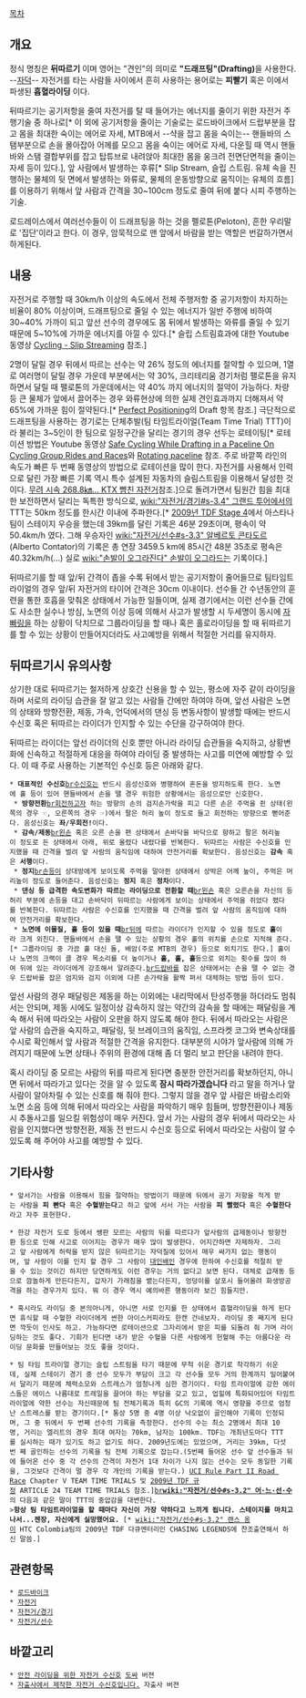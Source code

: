 [[목차]]

== 개요 ==
정식 명칭은 '''뒤따르기''' 이며 영어는 "견인"의 의미로 '''"드래프팅"(Drafting)'''을 사용한다. --[[자덕]]-- 자전거를 타는 사람들 사이에서 흔히 사용하는 용어로는 '''피빨기''' 혹은 이에서 파생된 '''흡혈라이딩''' 이다.

뒤따르기는 공기저항을 줄여 자전거를 탈 때 들어가는 에너지를 줄이기 위한 자전거 주행기술 중 하나로[* 이 외에 공기저항을 줄이는 기술로는 로드바이크에서 드랍부분을 잡고 몸을 최대한 숙이는 에어로 자세, MTB에서 --샥을 잡고 몸을 숙이는-- 핸들바의 스탬부분으로 손을 몰아잡아 어께를 모으고 몸을 숙이는 에어로 자세, 다운힐 때 역시 핸들바와 스탬 결합부위를 잡고 탑튜브로 내려앉아 최대한 몸을 웅크려 전면단면적을 줄이는 자세 등이 있다.], 앞 사람에서 발생하는 후류[* Slip Stream, 슬립 스트림. 유체 속을 진행하는 물체의 뒷 면에서 발생하는 와류로, 물체의 운동방향으로 움직이는 유체의 흐름]를 이용하기 위해서 앞 사람과 간격을 30~100cm 정도로 줄여 뒤에 붙다 시피 주행하는 기술.

로드레이스에서 여러선수들이 이 드래프팅을 하는 것을 펠로톤(Peloton), 흔한 우리말로 '집단'이라고 한다. 이 경우, 암묵적으로 맨 앞에서 바람을 받는 역할은 번갈하가면서 하게된다.

== 내용 ==
자전거로 주행할 때 30km/h 이상의 속도에서 전체 주행저항 중 공기저항이 차지하는 비율이 80% 이상이며, 드래프팅으로 줄일 수 있는 에너지가 일반 주행에 비하여 30~40% 가까이 되고 앞선 선수의 경우에도 몸 뒤에서 발생하는 와류를 줄일 수 있기 때문에 5~10%에 가까운 에너지를 아낄 수 있다.[* 슬립 스트림효과에 대한 Youtube 동영상 [http://www.youtube.com/watch?v=AKQ9USiKcDE Cycling - Slip Streaming] 참조.]

2명이 달릴 경우 뒤에서 따르는 선수는 약 26% 정도의 에너지를 절약할 수 있으며, 1열로 여러명이 달릴 경우 가운데 부분에서는 약 30%, 크리테리움 경기처럼 팰로톤을 유지하면서 달릴 때 팰로톤의 가운데에서는 약 40% 까지 에너지의 절약이 가능하다. 차량 등 큰 물체가 앞에서 끌어주는 경우 와류현상에 의한 실제 견인효과까지 더해져서 약 65%에 가까운 힘이 절약된다.[* [http://tim.s.watts.users.btopenworld.com/technicalpages/perfectpositioning.htm Perfect Positioning]의 Draft 항목 참조.] 극단적으로 드래프팅을 사용하는 경기로는 단체추발(팀 타임트라이얼(Team Time Trial) TTT)이라 불리는 3~5인이 한 팀으로 일정구간을 달리는 경기의 경우 선두는 로테이팅[* 로테이션 방법은 Youtube 동영상 [http://www.youtube.com/watch?v=mhI8gWurWNQ Safe Cycling While Drafting in a Paceline On Cycling Group Rides and Races]와 [http://youtu.be/S129pCsN-YU Rotating paceline] 참조. 주로 바깥쪽 라인의 속도가 빠른 두 번째 동영상의 방법으로 로테이션을 많이 한다. 자전거를 사용해서 인력으로 달린 가장 빠른 기록 역시 특수 설계된 자동차의 슬림스트림을 이용해서 달성한 것이다. [http://news.naver.com/sports/index.nhn?category=general&ctg=news&mod=read&office_id=023&article_id=0002256933 무려 시속 268.8㎞… KTX 뺨친 자전거]참조.]으로 돌려가면서 팀원간 힘을 최대한 보전하면서 달리는 독특한 방식으로, [[wiki:"자전거/경기#s-3.4" 그랜드 투어]]에서의 TTT는 50km 정도를 한시간 이내에 주파한다.[* [http://www.letour.fr/2009/TDF/LIVE/us/400/classement/index.html  2009년 TDF Stage 4]에서 아스타나 팀이 스테이지 우승을 했는데 39km를 달린 기록은 46분 29초이며, 평속이 약 50.4km/h 였다. 그해 우승자인 [[wiki:"자전거/선수#s-3.3" 알베르토 콘타도르]](Alberto Contator)의 기록은 총 연장 3459.5 km에 85시간 48분 35초로 평속은 40.32km/h(…) 실로 [[wiki:"손발이 오그라진다" 손발이 오그라드는]] 기록이다.] 

뒤따르기를 할 때 앞/뒤 간격이 좁을 수록 뒤에서 받는 공기저항이 줄어들므로 팀타임트라이얼의 경우 앞/뒤 자전거의 타이어 간격은 30cm 이내이다. 선수들 간 수년동안의 훈련을 통한 호흡을 맞춰온 상태에서 가능한 일들이며, 실제 경기에서는 이런 선수들 간에도 사소한 실수나 방심, 노면의 이상 등에 의해서 사고가 발생할 시 두세명이 동시에 [[자빠링]]을 하는 상황이 닥치므로 그룹라이딩을 할 때나 혹은 홀로라이딩을 할 때 뒤따르기를 할 수 있는 상황이 만들어지더라도 사고예방을 위해서 적절한 거리를 유지하자. 

== 뒤따르기시 유의사항 ==
상기한 대로 뒤따르기는 철저하게 상호간 신용을 할 수 있는, 평소에 자주 같이 라이딩을 하며 서로의 라이딩 습관을 잘 알고 있는 사람들 간에만 하여야 하며, 앞선 사람은 노면의 상태와 방향전환, 제동, 가속, 언덕에서의 댄싱 등 변동사항이 발생할 때에는 반드시 수신호 혹은 뒤따르는 라이더가 인지할 수 있는 수단을 강구하여야 한다.

뒤따르는 라이더는 앞선 라이더의 신호 뿐만 아니라 라이딩 습관들을 숙지하고, 상황변화에 신속하고 적절하게 대응을 하여야 라이딩 중 발생하는 사고를 미연에 예방할 수 있다.
이 때 주로 사용하는 기본적인 수신호 등은 아래와 같다.
 * '''대표적인 수신호'''[[br]]수신호는 반드시 음성신호와 병행하여 혼돈을 방지하도록 한다. 노면에 홀 등이 있어 핸들바에서 손을 땔 경우 위험한 상황에서는 음성으로만 신호한다.
  * '''방향전환'''[[br]]회전하고자 하는 방향의 손의 검지손가락을 피고 다른 손은 주먹을 쥔 상태(왼쪽의 경우 '''☜''', 오른쪽의 경우 '''☞''')에서 팔은 허리 높이 정도로 들고 회전하는 방향으로 뻗어준다. 음성신호는 '''좌/우회전!'''이다.
  * '''감속/제동'''[[br]]왼손 혹은 오른 손을 편 상태에서 손바닥을 바닥으로 향하고 팔은 허리높이 정도로 든 상태에서 아래, 위로 올렸다 내렸다를 반복한다. 뒤따르는 사람은 수신호를 인지했을 때 간격을 벌려 앞 사람의 움직임에 대하여 안전거리를 확보한다. 음성신호는 '''감속''' 혹은 '''서행'''이다.
  * '''정지'''[[br]]손등이 상대방에게 보이도록 주먹을 말아쥔 상태에서 상박은 어께 높이, 주먹은 머리높이 정도로 들어준다. 음성신호는 '''정지''' 혹은 '''정차'''이다.
  * '''댄싱 등 급격한 속도변화가 따르는 라이딩으로 전환할 때'''[[br]]왼손 혹은 오른손을 자신의 등허리 부분에 손등을 대고 손바닥이 뒤따르는 사람에게 보이는 상태에서 주먹을 쥐었다 폈다를 반복한다. 뒤따르는 사람은 수신호를 인지했을 때 간격을 벌려 앞 사람의 움직임에 대하여 안전거리를 확보한다.
  * '''노면에 이물질, 홀 등이 있을 때'''[[br]]뒤에 따르는 라이더가 인지할 수 있을 정도로 '''홀'''이라 크게 외친다. 핸들바에서 손을 땔 수 있는 상황의 경우 홀의 위치를 손으로 지적해 준다.[* 그룹라이딩 중 가끔 홀 대신 돌, 배암(주로 MTB의 경우) 등으로 외치기도 한다.] 홀이나 노면의 크랙이 클 경우 목소리를 더 높이거나 '''홀, 홀, 홀'''등으로 외치는 횟수를 많이 하여 뒤에 있는 라이더에게 강조해서 알려준다.[[br]]드랍바를 잡은 상태에서는 손을 땔 수 없는 경우 드랍바를 잡은 엄지와 검지 이외에 다른 손가락을 활짝 펴서 대체하는 방법 등이 있다.

앞선 사람의 경우 패달링은 제동을 하는 이외에는 내리막에서 탄성주행을 하더라도 멈춰서는 안되며, 제동 시에도 일정이상 감속하지 않는 약간의 감속을 할 때에는 패달링을 계속 해서 뒤에 따라오는 사람이 오판을 하지 않도록 해야 한다. 뒤에서 따라오는 사람은 앞 사람의 습관을 숙지하고, 패달링, 뒷 브레이크의 움직임, 스프라켓 코그와 변속상태를 수시로 확인해서 앞 사람과 적절한 간격을 유지한다. 대부분의 시야가 앞사람에 의해 가려지기 때문에 노면 상태나 주위의 환경에 대해 좀 더 멀리 보고 판단을 내려야 한다.

혹시 라이딩 중 모르는 사람의 뒤를 따르게 된다면 충분한 안전거리를 확보하던지, 아니면 뒤에서 따라가고 있다는 것을 알 수 있도록 '''잠시 따라가겠습니다''' 라고 말을 하거나 앞 사람이 알아차릴 수 있는 신호를 해 줘야 한다. 그렇지 않을 경우 앞 사람은 바람소리와 노면 소음 등에 의해 뒤에서 따라오는 사람을 파악하기 매우 힘들며, 방향전환이나 제동 시 추돌사고를 일으킬 위험성이 매우 커진다. 앞서 가는 사람의 경우 뒤에서 따라오는 사람을 인지했다면 방향전환, 제동 전 반드시 수신호 등으로 뒤에서 따라오는 사람이 알 수 있도록 해 주어야 사고를 예방할 수 있다.
== 기타사항 ==
 * 앞서가는 사람을 이용해서 힘을 절약하는 방법이기 때문에 뒤에서 공기 저항을 적게 받는 사람을 '''피 빤다''' 혹은 '''수혈받는다'''고 하고 앞에 서서 가는 사람을 '''피 빨렸다''' 혹은 '''수혈한다'''라고 자주 표현한다.

 * 한강 자전거 도로 등에서 쌩판 모르는 사람의 뒤를 따르다가 앞사람의 급제동이나 방향전환 등으로 인해 사고로 이어지는 경우가 매우 많이 발생한다. 어지간하면 자제하자. 그리고 앞 사람에게 허락을 받지 않은 뒤따르기는 자덕질에 있어서 매우 싸가지 없는 행동이며, 앞 사람이 이를 인지 할 경우 그 사람이 [[대인배]]인 경우에 한하여 수신호를 적절히 받을 수 있는 것이긴 하지만 당연하게도 이런 경우는 거의 없다고 보면 된다. 대체로 급재동 등으로 깜놀하게 만든다든지, 갑자기 가래침을 뱉는다든지, 엉덩이를 살포시 들어올려 화생방공격을 하는 경우가지 있다. 뭐 이 경우 역시 예의바른 행동이라 보긴 힘들지만.

 * 혹시라도 라이딩 중 본의아니게, 아니면 서로 인지를 한 상태에서 흡혈라이딩을 하게 된다면 휴식할 때 수혈한 라이더에게 쎤한 아이스커피라도 한캔 건네보자. 라이딩 중 째지게 된다면 깍듯이 인사도 하고. 가능하다면 로테이션으로 그자리에서 받은 피를 되돌려 줘 가며 라이딩하는 것도 좋다. 기회가 된다면 내가 받은 수혈을 다른 사람에게 헌혈해 주는 아름다운 라이딩 문화를 만들어보는 것도 좋을 것이다.

 * 팀 타임 트라이얼 경기는 슬립 스트림을 타기 때문에 무척 쉬운 경기로 착각하기 쉬운데, 실제 스테이기 경기 중 선수 모두가 부담이 크고 각 선수들 모두 거의 한계까지 밀어붙여서 달리기 때문에 체력소모와 스트레스가 엄청나게 심한 경기이다. 타임 트라이얼에 강한 에이스들은 에이스 나름대로 트레일을 끌어야 하는 부담을 갖고 있고, 업힐에 특화되어있어 타임트라이얼에 약한 선수는 자신때문에 팀 전체기록과 특히 GC의 기록에 역시 영향을 주므로 엄청난 스트레스를 받는 경기이다.[* 통상 5명 중 4명 이상 낙오없이 골인해야 기록이 인정되며, 그 중 뒤에서 두 번째 선수의 기록을 측정한다. 선수의 수는 최소 2명에서 최대 10명, 거리는 엘리트의 경우 최대 여자는 70km, 남자는 100km. TDF는 개최년도마다 TTT를 실시하는 때가 있기도 하고 없기도 하다. 2009년도에는 있었으며, 거리는 39km, 다섯번 째 골인하는 선수의 기록을 팀 전체 기록으로 잡는다.(5번째 들어온 선수 앞 선수들과 뒤에 들어온 선수 중 각 선수의 간격이 자전거 1대 차이가 나지 않는 선수는 모두 동일한 기록을, 그것보다 간격이 멀 경우 각 개인의 기록을 받는다.) [http://www.uci.ch/Modules/BUILTIN/getObject.asp?MenuId=MTkzNg&ObjTypeCode=FILE&type=FILE&id=34028&LangId=1 UCI Rule Part II Road Race] Chapter V TEAM TIME TRIALS 및 [http://www.letour.fr/2009/TDF/COURSE/docs/reglement_us.pdf 2009년 TDF 규정] ARTICLE 24 TEAM TIME TRIALS 참조.][[br]]'''[[wiki:"자전거/선수#s-3.2" 어·느·선·수]]'''의 다음과 같은 말이 TTT의 중압감을 대변한다.
 >'''항상 팀 타임트라이얼을 할 때마다 자신이 가장 약하다고 느끼게 됩니다. 스테이지를 마치고 나서...젠장, 자신에게 실망했어요.''' [* [[wiki:"자전거/선수#s-3.2" 랜스 옹]]이 HTC Colombia팀의 2009년 TDF 다큐멘터리인 CHASING LEGENDS에 찬조출연해서 하신 말씀.]
== 관련항목 ==
 * [[로드바이크]]
 * [[자전거]]
 * [[자전거/경기]]
 * [[자전거/선수]]
== 바깥고리 ==
 * [http://corearoadbike.com/bbs/board.php?bo_table=Menu01Top4&wr_id=397 안전 라이딩을 위한 자전거 수신호] [[도싸]] 버젼
 * [http://cafe.naver.com/bikecity/766114 자출사에서 제작한 자전거 수신호입니다.] 자출사 버젼
